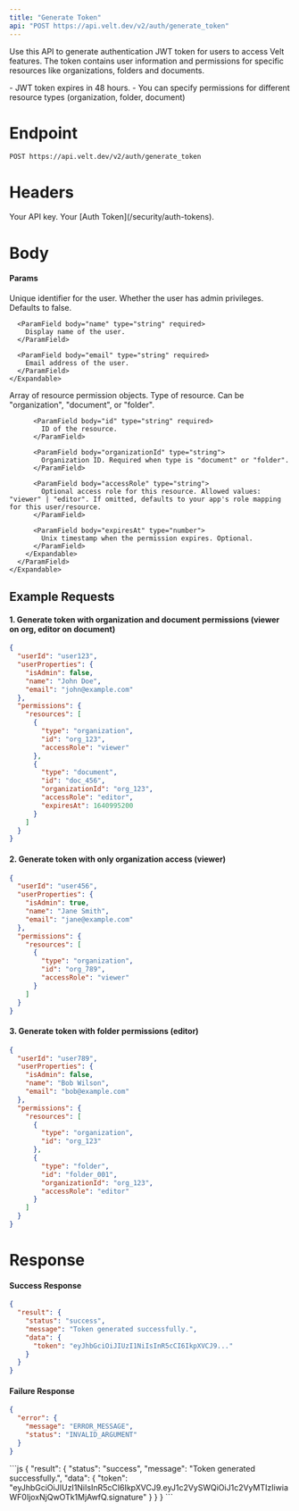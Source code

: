 ```yaml
---
title: "Generate Token"
api: "POST https://api.velt.dev/v2/auth/generate_token"
---
```


Use this API to generate authentication JWT token for users to access Velt features. The token contains user information and permissions for specific resources like organizations, folders and documents.

<Info>
- JWT token expires in 48 hours.
- You can specify permissions for different resource types (organization, folder, document)
</Info>

# Endpoint
`POST https://api.velt.dev/v2/auth/generate_token`

# Headers
<ParamField header="x-velt-api-key" type="string" required>
  Your API key.
</ParamField>

<ParamField header="x-velt-auth-token" type="string" required>
  Your [Auth Token](/security/auth-tokens).
</ParamField>

# Body

#### Params

<ParamField body="data" type="object" required>
  <Expandable title="properties">
  <ParamField body="userId" type="string" required>
    Unique identifier for the user.
  </ParamField>

  <ParamField body="userProperties" type="object" required>
    <Expandable title="properties">
      <ParamField body="isAdmin" type="boolean">
        Whether the user has admin privileges. Defaults to false.
      </ParamField>

      <ParamField body="name" type="string" required>
        Display name of the user.
      </ParamField>

      <ParamField body="email" type="string" required>
        Email address of the user.
      </ParamField>
    </Expandable>
  </ParamField>

  <ParamField body="permissions" type="object" required>
    <Expandable title="properties">
      <ParamField body="resources" type="Resource[]" required>
        Array of resource permission objects.
        <Expandable title="Resource Object Properties">
          <ParamField body="type" type="string" required>
            Type of resource. Can be "organization", "document", or "folder".
          </ParamField>

          <ParamField body="id" type="string" required>
            ID of the resource.
          </ParamField>

          <ParamField body="organizationId" type="string">
            Organization ID. Required when type is "document" or "folder".
          </ParamField>

          <ParamField body="accessRole" type="string">
            Optional access role for this resource. Allowed values: "viewer" | "editor". If omitted, defaults to your app's role mapping for this user/resource.
          </ParamField>

          <ParamField body="expiresAt" type="number">
            Unix timestamp when the permission expires. Optional.
          </ParamField>
        </Expandable>
      </ParamField>
    </Expandable>
  </ParamField>
  </Expandable>
</ParamField>

## **Example Requests**

#### 1. Generate token with organization and document permissions (viewer on org, editor on document)

```JSON
{
  "userId": "user123",
  "userProperties": {
    "isAdmin": false,
    "name": "John Doe",
    "email": "john@example.com"
  },
  "permissions": {
    "resources": [
      {
        "type": "organization",
        "id": "org_123",
        "accessRole": "viewer"
      },
      {
        "type": "document",
        "id": "doc_456",
        "organizationId": "org_123",
        "accessRole": "editor",
        "expiresAt": 1640995200
      }
    ]
  }
}
```

#### 2. Generate token with only organization access (viewer)

```JSON
{
  "userId": "user456",
  "userProperties": {
    "isAdmin": true,
    "name": "Jane Smith",
    "email": "jane@example.com"
  },
  "permissions": {
    "resources": [
      {
        "type": "organization",
        "id": "org_789",
        "accessRole": "viewer"
      }
    ]
  }
}
```

#### 3. Generate token with folder permissions (editor)

```JSON
{
  "userId": "user789",
  "userProperties": {
    "isAdmin": false,
    "name": "Bob Wilson",
    "email": "bob@example.com"
  },
  "permissions": {
    "resources": [
      {
        "type": "organization",
        "id": "org_123"
      },
      {
        "type": "folder",
        "id": "folder_001",
        "organizationId": "org_123",
        "accessRole": "editor"
      }
    ]
  }
}
```

# Response

#### Success Response

```JSON
{
  "result": {
    "status": "success",
    "message": "Token generated successfully.",
    "data": {
      "token": "eyJhbGciOiJIUzI1NiIsInR5cCI6IkpXVCJ9..."
    }
  }
}
```

#### Failure Response

```JSON
{
  "error": {
    "message": "ERROR_MESSAGE",
    "status": "INVALID_ARGUMENT"
  }
}
```

<ResponseExample>
```js
{
  "result": {
    "status": "success",
    "message": "Token generated successfully.",
    "data": {
      "token": "eyJhbGciOiJIUzI1NiIsInR5cCI6IkpXVCJ9.eyJ1c2VySWQiOiJ1c2VyMTIzIiwiaWF0IjoxNjQwOTk1MjAwfQ.signature"
    }
  }
}
```
</ResponseExample>
